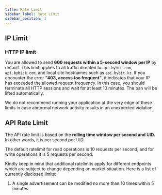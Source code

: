 ```yaml
---
title: Rate Limit
sidebar_label: Rate Limit
sidebar_position: 3
---
```


## IP Limit
### HTTP IP limit
You are allowed to send **600 requests within a 5-second window per IP** by default. This limit applies to all traffic directed to `api.bybit.com`, `api.bybick.com`, and local site hostnames such as `api.bybit.kz`.
If you encounter the error **"403, access too frequent"**, it indicates that your IP has exceeded the allowed request frequency. In this case, you should terminate all HTTP sessions and wait for at least 10 minutes. The ban will be lifted automatically.

We do not recommend running your application at the very edge of these limits in case abnormal network activity results
in an unexpected violation.

## API Rate Limit
The API rate limit is based on the **rolling time window per second and UID**. In other words, it is per second per UID.

The default ratelimit for read operations is 10 requests per second, and for write operations it is 5 requests per second.

Kindly keep in mind that additional ratelimits apply for different endpoints which are subject to change depending on market situation. Here is a list of currently disclosed limits:

1) A single advertisement can be modified no more than 10 times within 5 minutes
